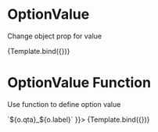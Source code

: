 


<Meta
	title="Components/CheckboxGroup/OptionValue"
	component={VvCheckboxGroup}
/>

# OptionValue

Change object prop for value

<Canvas>
	<Story
		name="OptionValue - string"
		args={{
			name: 'vv-group-options-value-string',
			options: [
				{ qta: 1, label: 'Option 1' },
				{ qta: 2, label: 'Option 2' },
				{ qta: 3, label: 'Option 3' }
			],
			optionValue: 'qta'
		}}>
		{Template.bind({})}
	</Story>
</Canvas>

# OptionValue Function

Use function to define option value

<Canvas>
	<Story
		name="OptionValue - function"
		args={{
			name: 'vv-group-options-value-function',
			options: [
				{ qta: 1, label: 'Option 1' },
				{ qta: 2, label: 'Option 2' },
				{ qta: 3, label: 'Option 3' }
			],
			optionValue: (o) => `${o.qta}_${o.label}`
		}}>
		{Template.bind({})}
	</Story>
</Canvas>
